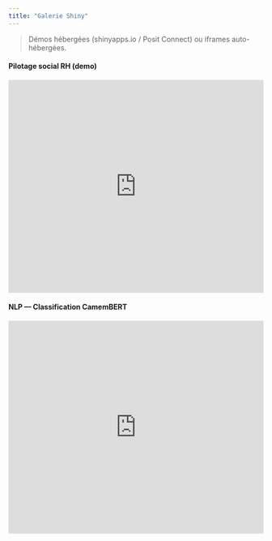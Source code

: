 ```yaml
---
title: "Galerie Shiny"
---
```


> Démos hébergées (shinyapps.io / Posit Connect) ou iframes auto-hébergées.

::: {.grid}
::: {.g-col-12 .g-col-md-6}
#### Pilotage social RH (demo)
<iframe src="https://your-user.shinyapps.io/pilotage-social-demo" height="420" width="100%" frameborder="0"></iframe>
:::
::: {.g-col-12 .g-col-md-6}
#### NLP — Classification CamemBERT
<iframe src="https://your-user.shinyapps.io/nlp-camembert-demo" height="420" width="100%" frameborder="0"></iframe>
:::
:::